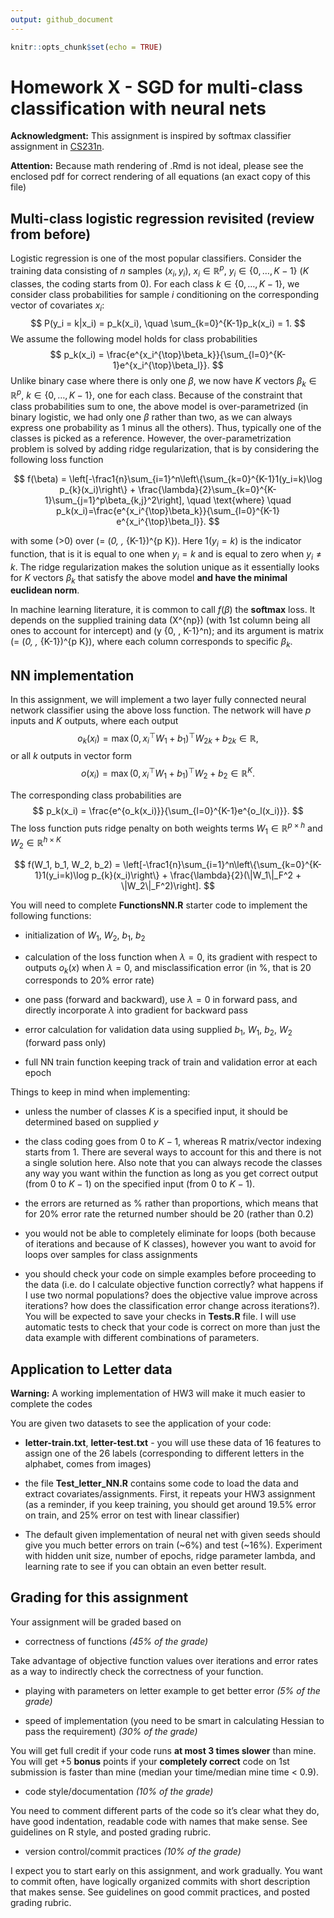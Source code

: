 ```yaml
---
output: github_document
---
```


```r
knitr::opts_chunk$set(echo = TRUE)
```

# Homework X - SGD for multi-class classification with neural nets

**Acknowledgment:** This assignment is inspired by softmax classifier assignment in [CS231n](https://cs231n.github.io/). 

**Attention:** Because math rendering of .Rmd is not ideal, please see the enclosed pdf for correct rendering of all equations (an exact copy of this file)

## Multi-class logistic regression revisited (review from before)

Logistic regression is one of the most popular classifiers. Consider the training data consisting of $n$ samples $(x_i, y_i)$, $x_i\in \mathbb{R}^p$, $y_i\in \{0, \dots, K-1\}$ ($K$ classes, the coding starts from 0). For each class $k\in\{0, \dots, K-1\}$, we consider class probabilities for sample $i$ conditioning on the corresponding vector of covariates $x_i$:
$$
P(y_i = k|x_i) = p_k(x_i), \quad \sum_{k=0}^{K-1}p_k(x_i) = 1.
$$
We assume the following model holds for class probabilities
$$
p_k(x_i) = \frac{e^{x_i^{\top}\beta_k}}{\sum_{l=0}^{K-1}e^{x_i^{\top}\beta_l}}.
$$
Unlike binary case where there is only one $\beta$, we now have $K$ vectors $\beta_k \in \mathbb{R}^p$, $k\in \{0,\dots, K-1\}$, one for each class. Because of the constraint that class probabilities sum to one, the above model is over-parametrized (in binary logistic, we had only one $\beta$ rather than two, as we can always express one probability as 1 minus all the others). Thus, typically one of the classes is picked as a reference. However, the over-parametrization problem is solved by adding ridge regularization, that is by considering the following loss function

$$
f(\beta) = \left[-\frac1{n}\sum_{i=1}^n\left\{\sum_{k=0}^{K-1}1(y_i=k)\log p_{k}(x_i)\right\} + \frac{\lambda}{2}\sum_{k=0}^{K-1}\sum_{j=1}^p\beta_{k,j}^2\right], \quad \text{where} \quad  p_k(x_i)=\frac{e^{x_i^{\top}\beta_k}}{\sum_{l=0}^{K-1} e^{x_i^{\top}\beta_l}}.
$$ 

with some \(\lambda >0\) over
\(\beta = (\beta_0, \dots, \beta_{K-1})\in \mathbb{R}^{p \times K}\). Here $1(y_i=k)$ is the indicator function, that is it is equal to one when $y_i=k$ and is equal to zero when $y_i \neq k$. The ridge regularization makes the solution unique as it essentially looks for $K$ vectors $\beta_k$ that satisfy the above model **and have the minimal euclidean norm**.

In machine learning literature, it is common to call $f(\beta)$ the **softmax** loss. It depends on the supplied training data \(X\in \mathbb{R}^{n\times p}\) (with
1st column being all ones to account for intercept) and \(y \in \{0, \dots, K-1\}^n\); and its argument is matrix \(\beta = (\beta_0, \dots, \beta_{K-1})\in \mathbb{R}^{p \times K}\), where each column corresponds to specific $\beta_k$.



## NN implementation

In this assignment, we will implement a two layer fully connected neural network classifier using the above loss function. The network will have $p$ inputs and $K$ outputs, where each output
$$
o_k(x_i) = \max(0, x_i^{\top}W_1 + b_1)^{\top}W_{2k} + b_{2k}\in \mathbb{R},
$$
or all $k$ outputs in vector form
$$
o(x_i) = \max(0, x_i^{\top}W_1 + b_1)^{\top}W_{2} + b_{2}\in \mathbb{R}^K.
$$


The corresponding class probabilities are
$$
p_k(x_i) = \frac{e^{o_k(x_i)}}{\sum_{l=0}^{K-1}e^{o_l(x_i)}}.
$$
The loss function puts ridge penalty on both weights terms $W_1\in \mathbb{R}^{p \times h}$ and $W_2\in \mathbb{R}^{h \times K}$

$$
f(W_1, b_1, W_2, b_2) = \left[-\frac1{n}\sum_{i=1}^n\left\{\sum_{k=0}^{K-1}1(y_i=k)\log p_{k}(x_i)\right\} + \frac{\lambda}{2}(\|W_1\|_F^2 + \|W_2\|_F^2)\right].
$$

You will need to complete **FunctionsNN.R** starter code to implement the following functions:

- initialization of $W_1$, $W_2$, $b_1$, $b_2$

- calculation of the loss function when $\lambda = 0$, its gradient with respect to outputs $o_k(x)$ when $\lambda = 0$, and misclassification error (in %, that is 20 corresponds to 20% error rate)

- one pass (forward and backward), use $\lambda = 0$ in forward pass, and directly incorporate $\lambda$ into gradient for backward pass

- error calculation for validation data using supplied $b_1$, $W_1$, $b_2$, $W_2$ (forward pass only)

- full NN train function keeping track of train and validation error at each epoch

Things to keep in mind when implementing:

  * unless the number of classes $K$ is a specified input, it should be determined based on supplied $y$
  
  * the class coding goes from $0$ to $K-1$, whereas R matrix/vector indexing starts from 1. There are several ways to account for this and there is not a single solution here. Also note that you can always recode the classes any way you want within the function as long as you get correct output (from 0 to $K-1$) on the specified input (from 0 to $K-1$).
  
  * the errors are returned as % rather than proportions, which means that for 20% error rate the returned number should be 20 (rather than 0.2)
  
  * you would not be able to completely eliminate for loops (both because of iterations and because of K classes), however you want to avoid for loops over samples for class assignments
  
  * you should check your code on simple examples before proceeding to the data (i.e. do I calculate objective function correctly? what happens if I use two normal populations? does the objective value improve across iterations? how does the classification error change across iterations?). You will be expected to save your checks in **Tests.R** file. I will use automatic tests to check that your code is correct on more than just the data example with different combinations of parameters.
  
  
  
  
## Application to Letter data

**Warning:** A working implementation of HW3 will make it much easier to complete the codes

You are given two datasets to see the application of your code:

 * **letter-train.txt**, **letter-test.txt** - you will use these data of 16 features to assign one of the 26 labels (corresponding to different letters in the alphabet, comes from images)
 
 * the file **Test_letter_NN.R** contains some code to load the data and extract covariates/assignments. First, it repeats your HW3 assignment (as a reminder, if you keep training, you should get around 19.5% error on train, and 25% error on test with linear classifier)
 
 * The default given implementation of neural net with given seeds should give you much better errors on train (~6%) and test (~16%). Experiment with hidden unit size, number of epochs, ridge parameter lambda, and learning rate to see if you can obtain an even better result.


## Grading for this assignment

Your assignment will be graded based on 
  
 * correctness of functions _(45% of the grade)_

Take advantage of objective function values over iterations and error rates as a way to indirectly check the correctness of your function.

 * playing with parameters on letter example to get better error _(5% of the grade)_
 
 * speed of implementation (you need to be smart in calculating Hessian to pass the requirement) _(30% of the grade)_
 
You will get full credit if your code runs **at most 3 times slower** than mine. You will get +5 **bonus** points if your **completely correct** code on 1st submission is faster than mine (median your time/median mine time < 0.9).

 * code style/documentation _(10% of the grade)_

You need to comment different parts of the code so it's clear what they do, have good indentation, readable code with names that make sense. See guidelines on R style, and posted grading rubric.

* version control/commit practices _(10% of the grade)_

 
 I expect you to start early on this assignment, and work gradually. You want to commit often, have logically organized commits with short description that makes sense. See guidelines on good commit practices, and posted grading rubric.